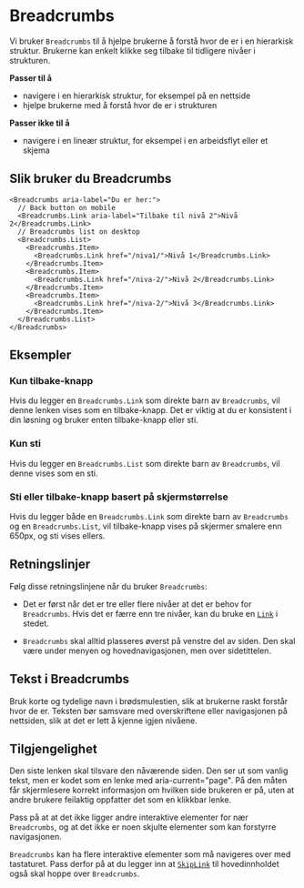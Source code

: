 
<Meta of={BreadcrumbsStories} />

# Breadcrumbs

Vi bruker `Breadcrumbs` til å hjelpe brukerne å forstå hvor de er i en hierarkisk struktur. Brukerne kan enkelt klikke seg tilbake til tidligere nivåer i strukturen.

**Passer til å**

- navigere i en hierarkisk struktur, for eksempel på en nettside
- hjelpe brukerne med å forstå hvor de er i strukturen

**Passer ikke til å**

- navigere i en lineær struktur, for eksempel i en arbeidsflyt eller et skjema

## Slik bruker du Breadcrumbs

<Primary />
<Controls />

```tsx
<Breadcrumbs aria-label="Du er her:">
  // Back button on mobile
  <Breadcrumbs.Link aria-label="Tilbake til nivå 2">Nivå 2</Breadcrumbs.Link>
  // Breadcrumbs list on desktop
  <Breadcrumbs.List>
    <Breadcrumbs.Item>
      <Breadcrumbs.Link href="/niva1/">Nivå 1</Breadcrumbs.Link>
    </Breadcrumbs.Item>
    <Breadcrumbs.Item>
      <Breadcrumbs.Link href="/niva-2/">Nivå 2</Breadcrumbs.Link>
    </Breadcrumbs.Item>
    <Breadcrumbs.Item>
      <Breadcrumbs.Link href="/niva-2/">Nivå 3</Breadcrumbs.Link>
    </Breadcrumbs.Item>
  </Breadcrumbs.List>
</Breadcrumbs>
```

## Eksempler

### Kun tilbake-knapp

Hvis du legger en `Breadcrumbs.Link` som direkte barn av `Breadcrumbs`, vil denne lenken vises som en tilbake-knapp. Det er viktig at du er konsistent i din løsning og bruker enten tilbake-knapp eller sti.

<Canvas of={BreadcrumbsStories.BackOnly} />

### Kun sti

Hvis du legger en `Breadcrumbs.List` som direkte barn av `Breadcrumbs`, vil denne vises som en sti.

<Canvas of={BreadcrumbsStories.ListOnly} />

### Sti eller tilbake-knapp basert på skjermstørrelse

Hvis du legger både en `Breadcrumbs.Link` som direkte barn av `Breadcrumbs` og en `Breadcrumbs.List`, vil tilbake-knapp vises på skjermer smalere enn 650px, og sti vises ellers.

## Retningslinjer

Følg disse retningslinjene når du bruker `Breadcrumbs`:

- Det er først når det er tre eller flere nivåer at det er behov for `Breadcrumbs`.
  Hvis det er færre enn tre nivåer, kan du bruke en [`Link`](/docs/components-link--docs) i stedet.

- `Breadcrumbs` skal alltid plasseres øverst på venstre del av siden.
  Den skal være under menyen og hovednavigasjonen, men over sidetittelen.

## Tekst i Breadcrumbs

Bruk korte og tydelige navn i brødsmulestien, slik at brukerne raskt forstår hvor de er. Teksten bør samsvare med overskriftene eller navigasjonen på nettsiden, slik at det er lett å kjenne igjen nivåene.

## Tilgjengelighet

Den siste lenken skal tilsvare den nåværende siden. Den ser ut som vanlig tekst, men er kodet som en lenke med aria-current="page". På den måten får skjermlesere korrekt informasjon om hvilken side brukeren er på, uten at andre brukere feilaktig oppfatter det som en klikkbar lenke.

Pass på at at det ikke ligger andre interaktive elementer for nær `Breadcrumbs`, og at det ikke er noen skjulte elementer som kan forstyrre navigasjonen.

`Breadcrumbs` kan ha flere interaktive elementer som må navigeres over med tastaturet.
Pass derfor på at du legger inn at [`SkipLink`](/docs/components-skiplink--docs) til
hovedinnholdet også skal hoppe over `Breadcrumbs`.
